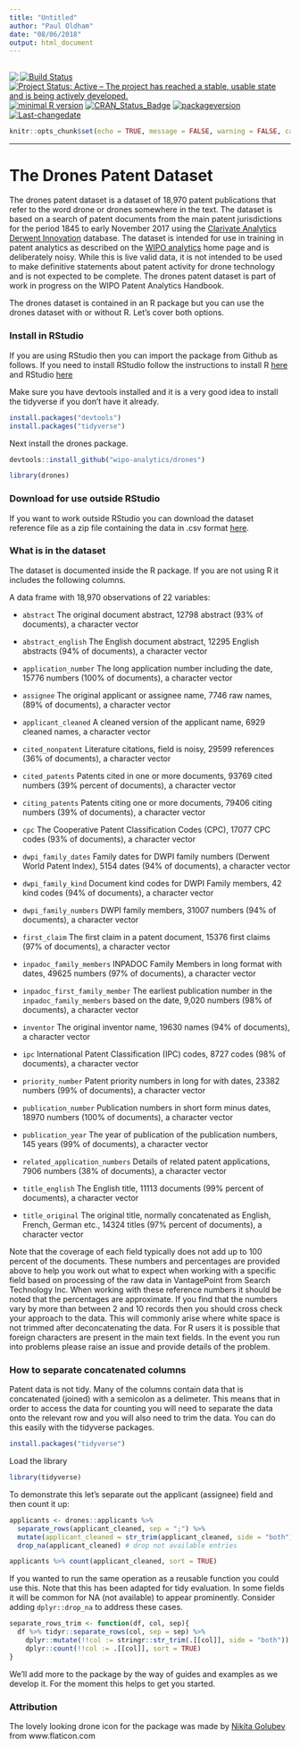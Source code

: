 ```yaml
---
title: "Untitled"
author: "Paul Oldham"
date: "08/06/2018"
output: html_document
---
```

<img src="man/figures/logo.png" align="left" />
---
[![Build Status](https://travis-ci.org/poldham/drones.svg?branch=master)](https://travis-ci.org/poldham/drones)
[![Project Status: Active – The project has reached a stable, usable state and is being actively developed.](http://www.repostatus.org/badges/latest/active.svg)](http://www.repostatus.org/#active)
[![minimal R version](https://img.shields.io/badge/R%3E%3D-3.5.0-6666ff.svg)](https://cran.r-project.org/)
[![CRAN_Status_Badge](http://www.r-pkg.org/badges/version/drones)](https://cran.r-project.org/package=drones)
[![packageversion](https://img.shields.io/badge/Package%20version-0.0.0.9000-orange.svg?style=flat-square)](commits/master)
[![Last-changedate](https://img.shields.io/badge/last%20change-`r gsub('-', '--', Sys.Date())`-yellowgreen.svg)](/commits/master)

```r
knitr::opts_chunk$set(echo = TRUE, message = FALSE, warning = FALSE, cache = TRUE)
```

---

#   The Drones Patent Dataset

The drones patent dataset is a dataset of 18,970 patent publications that refer to the word drone or drones somewhere in the text. The dataset is based on a search of patent documents from the main patent jurisdictions for the period 1845 to early November 2017 using the [Clarivate Analytics Derwent Innovation](https://clarivate.com/products/derwent-innovation/) database. The dataset is intended for use in training in patent analytics as described on the [WIPO analytics](https://github.com/wipo-analytics) home page and is deliberately noisy. While this is live valid data, it is not intended to be used to make definitive statements about patent activity for drone technology and is not expected to be complete. The drones patent dataset is part of work in progress on the WIPO Patent Analytics Handbook. 

The drones dataset is contained in an R package but you can use the drones dataset with or without R. Let's cover both options.

### Install in RStudio

If you are using RStudio then you can import the package from Github as follows. If you need to install RStudio follow the instructions to install R [here](https://cran.rstudio.com/) and RStudio [here](https://www.rstudio.com/products/rstudio/download/)

Make sure you have devtools installed and it is a very good idea to install the tidyverse if you don't have it already.

```r
install.packages("devtools")
install.packages("tidyverse")
```

Next install the drones package. 

```r
devtools::install_github("wipo-analytics/drones")
```

```r
library(drones)
```

### Download for use outside RStudio

If you want to work outside RStudio you can download the dataset reference file as a zip file containing the data in .csv format [here](https://storage.googleapis.com/owa/drones.zip).

### What is in the dataset

The dataset is documented inside the R package. If you are not using R it includes the following columns.

A data frame with 18,970 observations of 22 variables:

- `abstract` The original document abstract, 12798 abstract (93% of documents), a character vector

- `abstract_english` The English document abstract, 12295 English abstracts (94% of documents), a character vector

- `application_number` The long application number including the date, 15776 numbers (100% of documents), a character vector

- `assignee` The original applicant or assignee name, 7746 raw names, (89% of documents), a character vector

- `applicant_cleaned` A cleaned version of the applicant name, 6929 cleaned names, a character vector

- `cited_nonpatent` Literature citations, field is noisy, 29599 references (36% of documents), a character vector

- `cited_patents` Patents cited in one or more documents, 93769 cited numbers (39% percent of documents), a character vector

- `citing_patents` Patents citing one or more documents, 79406 citing numbers (39% of documents), a character vector

- `cpc` The Cooperative Patent Classification Codes (CPC), 17077 CPC codes (93% of documents), a character vector

- `dwpi_family_dates` Family dates for DWPI family numbers (Derwent World Patent Index), 5154 dates (94% of documents), a character vector

- `dwpi_family_kind` Document kind codes for DWPI Family members, 42 kind codes (94% of documents), a character vector

- `dwpi_family_numbers` DWPI family members, 31007 numbers (94% of documents), a character vector

- `first_claim` The first claim in a patent document, 15376 first claims (97% of documents), a character vector

- `inpadoc_family_members` INPADOC Family Members in long format with dates, 49625 numbers (97% of documents), a character vector

- `inpadoc_first_family_member` The earliest publication number in the `inpadoc_family_members` based on the date, 9,020 numbers (98% of documents), a character vector

- `inventor` The original inventor name, 19630 names (94% of documents), a character vector

- `ipc` International Patent Classification (IPC) codes, 8727 codes (98% of documents), a character vector

- `priority_number` Patent priority numbers in long for with dates, 23382 numbers (99% of documents), a character vector

- `publication_number` Publication numbers in short form minus dates, 18970 numbers (100% of documents), a character vector

- `publication_year` The year of publication of the publication numbers, 145 years (99% of documents), a character vector

- `related_application_numbers` Details of related patent applications, 7906 numbers (38% of documents), a character vector

- `title_english` The English title, 11113 documents (99% percent of documents), a character vector

- `title_original` The original title, normally concatenated as English, French, German etc., 14324 titles (97% percent of documents), a character vector

Note that the coverage of each field typically does not add up to 100 percent of the documents. These numbers and percentages are provided above to help you work out what to expect when working with a specific field based on processing of the raw data in VantagePoint from Search Technology Inc. When working with these reference numbers it should be noted that the percentages are approximate. If you find that the numbers vary by more than between 2 and 10 records then you should cross check your approach to the data. This will commonly arise where white space is not trimmed after deconcatenating the data. For R users it is possible that foreign characters are present in the main text fields. In the event you run into problems please raise an issue and provide details of the problem. 

### How to separate concatenated columns

Patent data is not tidy. Many of the columns contain data that is concatenated (joined) with a semicolon as a delimeter. This means that in order to access the data for counting you will need to separate the data onto the relevant row and you will also need to trim the data. You can do this easily with the tidyverse packages.

```r
install.packages("tidyverse")
```

Load the library

```r
library(tidyverse)
```

To demonstrate this let's separate out the applicant (assignee) field and then count it up:

```r
applicants <- drones::applicants %>% 
  separate_rows(applicant_cleaned, sep = ";") %>%
  mutate(applicant_cleaned = str_trim(applicant_cleaned, side = "both")) %>% 
  drop_na(applicant_cleaned) # drop not available entries

applicants %>% count(applicant_cleaned, sort = TRUE)
```

If you wanted to run the same operation as a reusable function you could use this. Note that this has been adapted for tidy evaluation. In some fields it will be common for NA (not available) to appear prominently. Consider adding `dplyr::drop_na` to address these cases.

```r
separate_rows_trim <- function(df, col, sep){
  df %>% tidyr::separate_rows(col, sep = sep) %>% 
    dplyr::mutate(!!col := stringr::str_trim(.[[col]], side = "both")) %>% 
    dplyr::count(!!col := .[[col]], sort = TRUE)
}
```


We'll add more to the package by the way of guides and examples as we develop it. For the moment this helps to get you started. 

### Attribution

The lovely looking drone icon for the package was made by [Nikita Golubev](https://www.flaticon.com/authors/nikita-golubev) from www.flaticon.com 